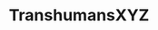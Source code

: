 ---
title: TranshumansXYZ 
slug: transhumansxyz
site: transhumansxyz
show: ./images/show.png
siteUrl: https://www.transhumans.xyz/
description: open source illustrations of character transcending their biological barriers
tags: [free]
rating: 12
---
